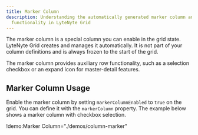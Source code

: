 ```yaml
---
title: Marker Column
description: Understanding the automatically generated marker column and its
  functionality in LyteNyte Grid
---
```


The marker column is a special column you can enable in the grid state.
LyteNyte Grid creates and manages it automatically. It is not part of
your column definitions and is always frozen to the start of the grid.

The marker column provides auxiliary row functionality, such as a
selection checkbox or an expand icon for master-detail features.

## Marker Column Usage

Enable the marker column by setting `markerColumnEnabled` to `true` on
the grid. You can define it with the `markerColumn` property. The
example below shows a marker column with checkbox selection.

!demo:Marker Column="./demos/column-marker"
